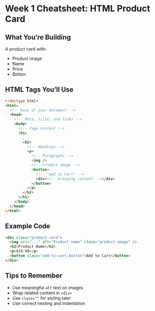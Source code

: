# Week 1 Cheatsheet: HTML Product Card

## What You’re Building

A product card with:

- Product image
- Name
- Price
- Button

## HTML Tags You’ll Use

```html
<!doctype html>
<html>
  <!-- Root of your document -->
  <head>
    <!-- Meta, title, and links -->
    <body>
      <!-- Page content -->
      <h1>
        ,
        <h2>
          <!-- Headings -->
          <p>
            <!-- Paragraphs -->
            <img />
            <!-- Product image -->
            <button>
              <!-- "Add to Cart" -->
              <div><!-- Grouping content --></div>
            </button>
          </p>
        </h2>
      </h1>
    </body>
  </head>
</html>
```

## Example Code

```html
<div class="product-card">
  <img src="..." alt="Product name" class="product-image" />
  <h2>Product Name</h2>
  <p>$19.99</p>
  <button class="add-to-cart-button">Add to Cart</button>
</div>
```

## Tips to Remember

- Use meaningful `alt` text on images
- Wrap related content in `<div>`
- Use `class=""` for styling later
- Use correct nesting and indentation
